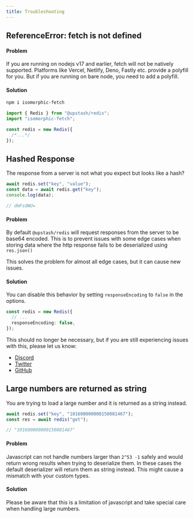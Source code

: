 ```yaml
---
title: Troubleshooting
---
```


## ReferenceError: fetch is not defined

#### Problem

If you are running on nodejs v17 and earlier, fetch will not be natively
supported. Platforms like Vercel, Netlify, Deno, Fastly etc. provide a polyfill
for you. But if you are running on bare node, you need to add a polyfill.

#### Solution

```bash
npm i isomorphic-fetch
```

```ts
import { Redis } from "@upstash/redis";
import "isomorphic-fetch";

const redis = new Redis({
  /*...*/
});
```

## Hashed Response

The response from a server is not what you expect but looks like a hash?

```ts
await redis.set("key", "value");
const data = await redis.get("key");
console.log(data);

// dmFsdWU=
```

#### Problem

By default `@upstash/redis` will request responses from the server to be base64
encoded. This is to prevent issues with some edge cases when storing data where
the http response fails to be deserialized using `res.json()`

This solves the problem for almost all edge cases, but it can cause new issues.

#### Solution

You can disable this behavior by setting `responseEncoding` to `false` in the
options.

```ts
const redis = new Redis({
  // ...
  responseEncoding: false,
});
```

This should no longer be necessary, but if you are still experiencing issues
with this, please let us know:

- [Discord](https://discord.gg/w9SenAtbme)
- [Twitter](https://twitter.com/upstash)
- [GitHub](https://github.com/upstash/upstash-redis/issues/new)

## Large numbers are returned as string

You are trying to load a large number and it is returned as a string instead.

```ts
await redis.set("key", "101600000000150081467");
const res = await redis("get");

// "101600000000150081467"
```

#### Problem

Javascript can not handle numbers larger than `2^53 -1` safely and would return
wrong results when trying to deserialize them. In these cases the default
deserializer will return them as string instead. This might cause a mismatch
with your custom types.

#### Solution

Please be aware that this is a limitation of javascript and take special care
when handling large numbers.
